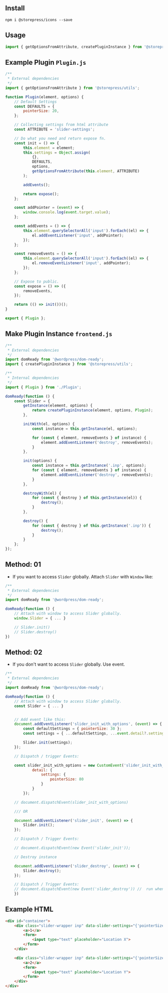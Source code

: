 
<Meta title="Utils/Plugin Example" />

## Install

```shell
npm i @storepress/icons --save
```

## Usage

```jsx
import { getOptionsFromAttribute, createPluginInstance } from '@storepress/utils';
```

## Example Plugin `Plugin.js`
```js
/**
 * External dependencies
 */
import { getOptionsFromAttribute } from '@storepress/utils';

function Plugin(element, options) {
    // Default Settings
    const DEFAULTS = {
        pointerSize: 20,
    };

    // Collecting settings from html attribute
    const ATTRIBUTE = 'slider-settings';

    // Do what you need and return expose fn.
    const init = () => {
        this.element = element;
        this.settings = Object.assign(
            {},
            DEFAULTS,
            options,
            getOptionsFromAttribute(this.element, ATTRIBUTE)
        );

        addEvents();

        return expose();
    };

    const addPointer = (event) => {
        window.console.log(event.target.value);
    };

    const addEvents = () => {
        this.element.querySelectorAll('input').forEach((el) => {
            el.addEventListener('input', addPointer);
        });
    };

    const removeEvents = () => {
        this.element.querySelectorAll('input').forEach((el) => {
            el.removeEventListener('input', addPointer);
        });
    };

    // Expose to public.
    const expose = () => ({
        removeEvents,
    });

    return (() => init())();
}

export { Plugin };
```
## Make Plugin Instance `frontend.js`
```js
/**
 * External dependencies
 */
import domReady from '@wordpress/dom-ready';
import { createPluginInstance } from '@storepress/utils';

/**
 * Internal dependencies
 */
import { Plugin } from './Plugin';

domReady(function () {
	const Slider = {
		getInstance(element, options) {
			return createPluginInstance(element, options, Plugin);
		},

		initWith(el, options) {
			const instance = this.getInstance(el, options);

			for (const { element, removeEvents } of instance) {
				element.addEventListener('destroy', removeEvents);
			}
		},

		init(options) {
			const instance = this.getInstance('.inp', options);
			for (const { element, removeEvents } of instance) {
				element.addEventListener('destroy', removeEvents);
			}
		},

		destroyWith(el) {
			for (const { destroy } of this.getInstance(el)) {
				destroy();
			}
		},

		destroy() {
			for (const { destroy } of this.getInstance('.inp')) {
				destroy();
			}
		}
	};
});
```

## Method: 01
- If you want to access `Slider` globally. Attach `Slider` with `Window` like:

```js
/**
 * External dependencies
 */
import domReady from '@wordpress/dom-ready';

domReady(function () {
	// Attach with window to access Slider globally.
	window.Slider = { ... }

    // Slider.init()
    // Slider.destroy()
})
```
## Method: 02
- If you don't want to access `Slider` globally. Use event.

```js
/**
 * External dependencies
 */
import domReady from '@wordpress/dom-ready';

domReady(function () {
	// Attach with window to access Slider globally.
	const Slider = { ... }


    // Add event like this:
    document.addEventListener('slider_init_with_options', (event) => {
        const defaultSettings = { pointerSize: 30 };
        const settings = { ...defaultSettings, ...event.detail?.settings };

        Slider.init(settings);
    });

    // Dispatch / trigger Events:

    const slider_init_with_options = new CustomEvent('slider_init_with_options', {
            detail: {
                settings: {
                    pointerSize: 80
                }
            }
        });

    // document.dispatchEvent(slider_init_with_options)

    /// OR

    document.addEventListener('slider_init', (event) => {
        Slider.init();
    });

    // Dispatch / Trigger Events:

    // document.dispatchEvent(new Event('slider_init'));

    // Destroy instance

    document.addEventListener('slider_destroy', (event) => {
        Slider.destroy();
    });

    // Dispatch / Trigger Events:
    // document.dispatchEvent(new Event('slider_destroy')) //  run when you want to destroy slider instances
    })
```

## Example HTML

```html
<div id="container">
    <div class="slider-wrapper inp" data-slider-settings="{'pointerSize': 40}">
        <a>1</a>
        <form>
            <input type="text" placeholder="Location X">
        </form>
    </div>

    <div class="slider-wrapper inp" data-slider-settings="{'pointerSize': 30}">
        <a>2</a>
        <form>
            <input type="text" placeholder="Location Y">
        </form>
    </div>
</div>
```